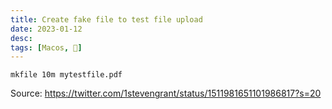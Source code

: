 ```yaml
---
title: Create fake file to test file upload
date: 2023-01-12
desc:
tags: [Macos, 🌿]
---
```


```
mkfile 10m mytestfile.pdf
```

Source:
https://twitter.com/1stevengrant/status/1511981651101986817?s=20
